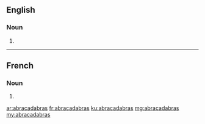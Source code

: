 ==English==

===Noun===
{{head|en|noun plural form}}

# {{plural of|abracadabra|lang=en}}

----

==French==

===Noun===
{{head|fr|noun plural form|g=?}}

# {{plural of|abracadabra|lang=fr}}

[[ar:abracadabras]]
[[fr:abracadabras]]
[[ku:abracadabras]]
[[mg:abracadabras]]
[[my:abracadabras]]